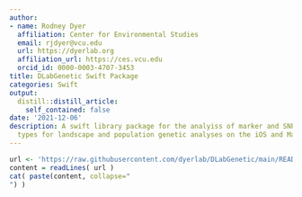 ```yaml
---
author:
- name: Rodney Dyer
  affiliation: Center for Environmental Studies
  email: rjdyer@vcu.edu
  url: https://dyerlab.org
  affiliation_url: https://ces.vcu.edu
  orcid_id: 0000-0003-4707-3453
title: DLabGenetic Swift Package
categories: Swift
output:
  distill::distill_article:
    self_contained: false
date: '2021-12-06'
description: A swift library package for the analyiss of marker and SNP relevant data
  types for landscape and population genetic analyses on the iOS and MacOS platforms.
---
```


```r
url <- 'https://raw.githubusercontent.com/dyerlab/DLabGenetic/main/README.md'
content = readLines( url )
cat( paste(content, collapse="
") )
```


